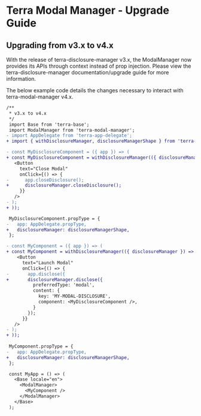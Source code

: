 
<Badge />

# Terra Modal Manager - Upgrade Guide

## Upgrading from v3.x to v4.x

With the release of terra-disclosure-manager v3.x, the ModalManager now provides its APIs through context instead of prop injection. Please view the terra-disclosure-manager documentation/upgrade guide for more information. 

The below example code details the changes necessary to interact with terra-modal-manager v4.x.

```diff
/**
 * v3.x to v4.x
 */
 import Base from 'terra-base';
 import ModalManager from 'terra-modal-manager'; 
- import AppDelegate from 'terra-app-delegate';
+ import { withDisclosureManager, disclosureManagerShape } from 'terra-disclosure-manager';

- const MyDisclosureComponent = ({ app }) => (
+ const MyDisclosureComponent = withDisclosureManager(({ disclosureManager }) => (
   <Button
     text="Close Modal"
     onClick={() => { 
-      app.closeDisclosure();
+      disclosureManager.closeDisclosure();
     }}
   />
- );
+ ));

 MyDisclosureComponent.propType = {
-   app: AppDelegate.propType,
+   disclosureManager: disclosureManagerShape,
 };

- const MyComponent = ({ app }) => (
+ const MyComponent = withDisclosureManager(({ disclosureManager }) => (
    <Button
      text="Launch Modal"
      onClick={() => { 
-       app.disclose({
+       disclosureManager.disclose({
          preferredType: 'modal',
          content: {
            key: 'MY-MODAL-DISCLOSURE',
            component: <MyDisclosureComponent />,
          }
        });
      }}
   />
- );
+ ));
 
 MyComponent.propType = {
-   app: AppDelegate.propType,
+   disclosureManager: disclosureManagerShape,
 };

 const MyApp = () => (
   <Base locale="en">
     <ModalManager>
       <MyComponent />
     </ModalManager>
   </Base>
 );
```
